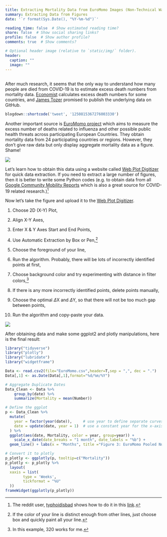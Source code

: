 ```yaml
---
title: Extracting Mortality Data from EuroMomo Images (Non-Technical Way)
summary: Extracting Data from Figures
date: '`r format(Sys.Date(), "%Y-%m-%d")`'

reading_time: false  # Show estimated reading time?
share: false  # Show social sharing links?
profile: false  # Show author profile?
comments: true  # Show comments?

# Optional header image (relative to `static/img/` folder).
header:
  caption: ""
  image: ""
---
```


## 

After much research, it seems that the only way to understand how many people are died from COVID-19 is to estimate excess death numbers from mortality data. [Economist](https://www.economist.com/graphic-detail/2020/04/16/tracking-covid-19-excess-deaths-across-countries) calculates excess death numbers for some countries, and [James Tozer](https://twitter.com/J_CD_T) promised to publish the underlying data on GitHub.

```r
blogdown::shortcode('tweet', '1250815367276003330')
```

Another important source is [EuroMomo project](https://www.euromomo.eu) which aims to measure the excess number of deaths related to influenza and other possible public health threats across participating European Countries. They obtain mortality data from 24 participating countries or regions. However, they don't give raw data but only display aggregate mortality data as a figure. Shame!

<img src="EuroMomo.png">

Let's learn how to obtain this data using a website called [Web Plot Digitizer](https://automeris.io/WebPlotDigitizer/) for quick data extraction. If you need to extract a large number of figures, then it is better to write some Python codes (e.g. to obtain data from all [Google Community Mobility Reports](https://www.google.com/covid19/mobility/) which is also a great source for COVID-19 related research.)^[The reddit user, [typhoidisbad](https://www.reddit.com/user/typhoidisbad/) shows how to do it in this [link](https://gist.github.com/Amarang/3341c9a24da4556def7c3a03a12949b8).]

Now let's take the figure and upload it to the [Web Plot Digitizer](https://automeris.io/WebPlotDigitizer/).

1. Choose 2D (X-Y) Plot,

2. Align X-Y Axes,

3. Enter X & Y Axes Start and End Points,

4. Use Automatic Extraction by Box or Pen,^[If the color of your line is distinct enough from other lines, just choose box and quickly paint all your line.]

5. Choose the foreground of your line,

6. Run the algorithm. Probably, there will be lots of incorrectly identified points at first,

7. Choose background color and try experimenting with distance in filter colors,^[In this example, 320 works for me.]

8. If there is any more incorrectly identified points, delete points manually,

9. Choose the optimal $\Delta$X and $\Delta$Y, so that there will not be too much gap between points,

10. Run the algorithm and copy-paste your data.

<img src="Steps.png">

After obtaining data and make some ggplot2 and plotly manipulations, here is the final result:

```r
library("tidyverse")
library("plotly")
library("lubridate")
library("widgetframe")

Data <- read.csv2(file="EuroMomo.csv",header=T,sep = ",", dec = ".")
Data[,1] <- as.Date(Data[,1],format="%d/%m/%Y")

# Aggregate Duplicate Dates 
Data_Clean <- Data %>%
    group_by(date) %>%
    summarize(Mortality = mean(Number))

# Define the ggplot
p <- Data_Clean %>% 
  mutate(
    year = factor(year(date)),     # use year to define separate curves
    date = update(date, year = 1)  # use a constant year for the x-axis
  ) %>% 
  ggplot(aes(date, Mortality, color = year, group=year)) +
    scale_x_date(date_breaks = "1 month", date_labels = "%b") + 
  geom_line() + labs(x = "Months", title ="Figure 3: EuroMomo Pooled Number of Deaths <br> (15-64 Years, Interactive Image)")

# Convert it to plotly
p_plotly <- ggplotly(p, tooltip=c("Mortality"))
p_plotly <- p_plotly %>%
  layout(
  xaxis = list(
        type = 'Weeks',
        tickformat = "%U"
  ))
frameWidget(ggplotly(p_plotly))
```